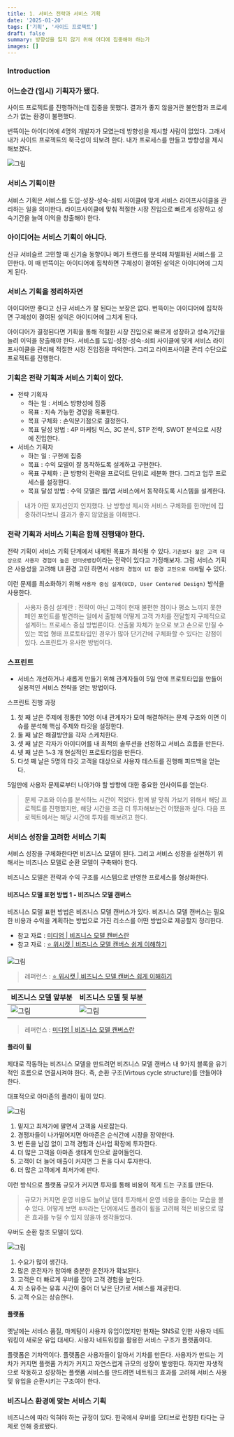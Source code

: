 ```yaml
---
title: 1. 서비스 전략과 서비스 기획
date: '2025-01-20'
tags: ['기획', '사이드 프로젝트']
draft: false
summary: 방향성을 잃지 않기 위해 어디에 집중해야 하는가
images: []
---
```


### Introduction

<TOCInline toc={props.toc} exclude="Introduction" />

### 어느순간 (임시) 기획자가 됐다.

사이드 프로젝트를 진행하려는데 집중을 못했다.
결과가 좋지 않을거란 불안함과 프로세스가 없는 환경이 불편했다.

번뜩이는 아이디어에 4명의 개발자가 모였는데 방향성을 제시할 사람이 없었다.
그래서 내가 사이드 프로젝트의 북극성이 되보려 한다.
내가 프로세스를 만들고 방향성을 제시해보겠다.

![그림](/static/images/study/business-design/6.png)

### 서비스 기획이란

서비스 기획은 서비스를 도입-성장-성숙-쇠퇴 사이클에 맞게 서비스 라이프사이클을 관리하는 일을 의미한다.
라이프사이클에 맞춰 적절한 시장 진입으로 빠르게 성장하고 성숙기간을 늘여 이익을 창출해야 한다.

### 아이디어는 서비스 기획이 아니다.

신규 서비슬르 고민할 때 신기술 동향이나 메가 트랜드를 분석해 차별화된 서비스를 고민한다.
이 때 번뜩이는 아이디어에 집착하면 구체성이 결여된 설익은 아이디어에 그치게 된다.

### 서비스 기획을 정리하자면

아이디어만 좋다고 신규 서비스가 잘 된다는 보장은 없다.
번뜩이는 아이디어에 집착하면 구체성이 결여된 설익은 아이디어에 그치게 된다.

아이디어가 결정된다면 기획을 통해 적절한 시장 진입으로 빠르게 성장하고 성숙기간을 늘려 이익을 창출해야 한다.
서비스를 도입-성장-성숙-쇠퇴 사이클에 맞게 서비스 라이프사이클을 관리해 적절한 시장 진입점을 파악한다. 그리고 라이프사이클 관리 수단으로 프로젝트를 진행한다.

### 기획은 전략 기획과 서비스 기획이 있다.

- 전략 기획자
    - 하는 일 : 서비스 방향성에 집중
    - 목표 : 지속 가능한 경영을 목표한다.
    - 목표 구체화 : 손익분기점으로 결정한다.
    - 목표 달성 방법 : 4P 마케팅 믹스, 3C 분석, STP 전략, SWOT 분석으로 시장에 진입한다.
- 서비스 기획자
    - 하는 일 : 구현에 집중
    - 목표 : 수익 모델이 잘 동작하도록 설계하고 구현한다.
    - 목표 구체화 : 큰 방향의 전략을 프로덕트 단위로 세분화 한다. 그리고 업무 프로세스를 설정한다.
    - 목표 달성 방법 : 수익 모델은 웹/앱 서비스에서 동작하도록 시스템을 설계한다.

> 내가 어떤 포지션인지 인지했다. 난 방향성 제시와 서비스 구체화를 한꺼번에 집중하려다보니 결과가 좋지 않았음을 이해했다.

### 전략 기획과 서비스 기획은 함께 진행돼야 한다.

전략 기획이 서비스 기획 단계에서 내제된 목표가 희석될 수 있다.
`기존보다 젊은 고객 대상으로 사용자 경험이 높은 인터넷뱅킹`이라는 전략이 있다고 가정해보자. 그럼 서비스 기획은 사용성을 고려해 UI 환경 고민 하면서 `사용자 경험이 UI 환경 고민으로 대체`될 수 있다.

이런 문제를 최소화하기 위해 `사용자 중심 설계(UCD, User Centered Design)` 방식을 사용한다.

> 사용자 중심 설계란 : 전략이 아닌 고객이 현재 불편한 점이나 평소 느끼지 못한 페인 포인트를 발견하는 일에서 출발해 어떻게 고객 가치를 전달할지 구체적으로 설계하느 프로세스 중심 방법론이다.
> 산출물 자체가 눈으로 보고 손으로 만질 수 있는 목업 형태 프로토타입인 경우가 많아 단기간에 구체화할 수 있다는 강점이 있다.
> 스프린트가 유사한 방법이다.

### 스프린트

- 서비스 개선하거나 새롭게 만들기 위해 관계자들이 5일 안에 프로토타입을 만들어 실용적인 서비스 전략을 얻는 방법이다.

스프린트 진행 과정

1. 첫 째 날은 주제에 정통한 10명 이내 관계자가 모여 해결하려는 문제 구조와 이면 이슈를 분석해 핵심 주제와 타깃을 설정한다.
2. 둘 째 날은 해결방안을 각자 스케치한다.
3. 셋 째 날은 각자가 아이디어를 내 최적의 솔루션을 선정하고 서비스 흐름을 만든다.
4. 넷 째 날은 1~3 개 현실적인 프로토타입을 만든다.
5. 다섯 째 날은 5명의 타깃 고객을 대상으로 사용자 테스트를 진행해 피드백을 얻는다.

5일만에 사용자 문제로부터 나아가야 할 방향에 대한 중요한 인사이트를 얻는다.

> 문제 구조와 이슈를 분석하느 시간이 적었다. 함께 발 맞춰 가보기 위해서 해당 프로젝트를 진행했지만, 해당 시간을 조금 더 투자해보는건 어땠을까 싶다. 다음 프로젝트에서는 해당 시간에 투자를 해보려고 한다.

### 서비스 성장을 고려한 서비스 기획

서비스 성장을 구체화한다면 비즈니스 모델이 된다.
그리고 서비스 성장을 실현하기 위해서는 비즈니스 모델로 순환 모델이 구축돼야 한다.

비즈니스 모델은 전략과 수익 구조를 시스템으로 반영한 프로세스를 형상화한다.

#### 비즈니스 모델 표현 방법 1 - 비즈니스 모델 캔버스

비즈니스 모델 표현 방법은 비즈니스 모델 캔버스가 있다. 비즈니스 모델 캔버스는 필요한 비용과 수익을 계획하는 방법으로 가진 리소스를 어떤 방법으로 제공할지 정리한다.

- 참고 자료 : [미디엄 | 비즈니스 모델 캔버스란](https://brunch.co.kr/@givemore/3)
- 참고 자료 : [⭐️ 위시캣  |  비즈니스 모델 캔버스 쉽게 이해하기](https://yozm.wishket.com/magazine/detail/2433/)

![그림](/static/images/study/business-design/1.png)

> 레퍼런스 : [⭐️ 위시캣  |  비즈니스 모델 캔버스 쉽게 이해하기](https://yozm.wishket.com/magazine/detail/2433/)

| 비즈니스 모델 앞부분                                       | 비즈니스 모델 뒷 부분                                      |
|---------------------------------------------------|---------------------------------------------------|
| ![그림](/static/images/study/business-design/2.png) | ![그림](/static/images/study/business-design/3.png) |

> 레퍼런스 : [미디엄 | 비즈니스 모델 캔버스란](https://brunch.co.kr/@givemore/3)

#### 플라이 휠

제대로 작동하는 비즈니스 모델을 만드려면 비즈니스 모델 캔버스 내 9가지 블록을 유기적인 흐름으로 연결시켜야 한다. 즉, 순환 구조(Virtous cycle structure)를 만들어야 한다.

대표적으로 아마존의 플라이 휠이 있다.

![그림](/static/images/study/business-design/4.png)

1. 밑지고 최저가에 팔면서 고객을 사로잡는다.
2. 경쟁자들이 나가떨어지면 아마존은 순식간에 시장을 장악한다.
3. 번 돈을 남김 없이 고객 경험과 신사업 확장에 투자한다.
4. 더 많은 고객을 아마존 생태계 안으로 끌어들인다.
5. 고객이 더 늘어 매출이 커지면 그 돈을 다시 투자한다.
6. 더 많은 고객에게 최저가에 판다.

이런 방식으로 플랫폼 규모가 커지면 투자를 통해 비용이 적게 드는 구조를 만든다.

 > 규모가 커지면 운영 비용도 늘어날 텐데 투자해서 운영 비용을 줄이는 모습을 볼 수 있다. 어떻게 보면 `투자`라는 단어에서도 플라이 휠을 고려해 적은 비용으로 많은 효과를 누릴 수 있지 않을까 생각들었다.

우버도 순환 참조 모델이 있다.

![그림](/static/images/study/business-design/5.png)

1. 수요가 많이 생긴다.
2. 많은 운전자가 참여해 충분한 운전자가 확보된다.
3. 고객은 더 빠르게 우버를 잡아 고객 경험을 높인다.
4. 차 소유주는 유휴 시간이 줄어 더 낮은 단가로 서비스를 제공한다.
5. 고객 수요는 상승한다.

#### 플랫폼

옛날에는 서비스 품질, 마케팅이 사용자 유입이었지만 현재는 SNS로 인한 사용자 네트워킹이 새로운 유입 대세다. 사용자 네트워킹을 활용한 서비스 구조가 플랫폼이다.

플랫폼은 기차역이다. 플랫폼은 사용자들이 알아서 기차를 만든다. 사용자가 만드는 기차가 커지면 플랫폼 가치가 커지고 자연스럽게 규모의 성장이 발생한다. 하지만 자생적으로 작동하고 성장하는 플랫폼 서비스를 만드려면 네트워크 효과를 고려해 서비스 사용 및 유입을 순환시키는 구조여야 한다.


### 비즈니스 환경에 맞는 서비스 기획

비즈니스에 따라 익혀야 하는 규정이 있다. 한국에서 우버를 모티브로 런칭한 타다는 규제로 인해 종료됐다.


